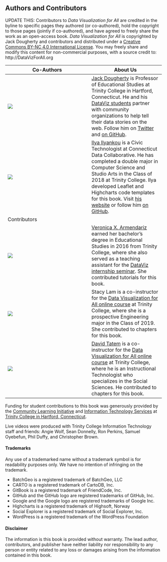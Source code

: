 ## Authors and Contributors {#authors}

UPDATE THIS: Contributors to *Data Visualization for All* are credited in the byline to specific pages they authored (or co-authored), hold the copyright to those pages (jointly if co-authored), and have agreed to freely share the work as an open-access book. *Data Visualization for All* is copyrighted by Jack Dougherty and contributors and distributed under a [Creative Commons BY-NC 4.0 International License](http://creativecommons.org/licenses/by-nc/4.0/). You may freely share and modify this content for non-commercial purposes, with a source credit to: http://DataVizForAll.org

| Co-Authors      | About Us      |
| --------------- | ------------- |
| ![](images/0-introduction/DoughertyJack-96.jpg) | [Jack Dougherty](http://bit.ly/jackdougherty) is Professor of Educational Studies at Trinity College in Hartford, Connecticut. He and his [DataViz students](http://commons.trincoll.edu/dataviz) partner with community organizations to help tell their data stories on the web. Follow him on [Twitter](https://twitter.com/doughertyjack) and [on GitHub](https://github/com/jackdougherty).|
| ![](images/0-introduction/IlyankouIlya-96.jpg) | [Ilya Ilyankou](https://www.linkedin.com/in/ilya-ilyankou-a64675ab) is a Civic Technologist at Connecticut Data Collaborative. He has completed a double major in Computer Science and Studio Arts in the Class of 2018 at Trinity College. Ilya developed Leaflet and Highcharts code templates for this book. Visit [his website](http://ilyankou.com) or follow him [on GitHub](https://github.com/ilyankou).|   
| Contributors    |                |
| ![](images/0-introduction/ArmendarizVeronica-96.jpg) | [Veronica X. Armendariz](https://www.linkedin.com/in/veronica-armendariz-4b814899) earned her bachelor's degree in Educational Studies in 2016 from Trinity College, where she also served as a teaching assistant for the [DataViz internship seminar](http://commons.trincoll.edu/dataviz). She contributed tutorials for this book. |
| ![](images/0-introduction/LamStacy-96.jpg) | Stacy Lam is a co-instructor for the [Data Visualization for All online course](http://www.datavizforall.org/enroll) at Trinity College, where she is a prospective Engineering major in the Class of 2019. She contributed to chapters for this book.|
| ![](images/0-introduction/TatemDavid-96.jpg) | [David Tatem](http://www.trincoll.edu/LITC/its/about/Pages/Learn.aspx) is a co-instructor for the [Data Visualization for All online course](http://www.datavizforall.org/enroll) at Trinity College, where he is an Instructional Technologist who specializes in the Social Sciences. He contributed to chapters for this book.|

Funding for student contributions to this book was generously provided by the [Community Learning Initiative](https://cher.trincoll.edu/community-learning/) and [Information Technology Services](https://www.trincoll.edu/LITC/its/) at [Trinity College in Hartford, Connecticut](http://www.trincoll.edu).

Live videos were produced with Trinity College Information Technology staff and friends: Angie Wolf, Sean Donnelly, Ron Perkins, Samuel Oyebefun, Phil Duffy, and Christopher Brown.

#### Trademarks {-}
Any use of a trademarked name without a trademark symbol is for readability purposes only. We have no intention of infringing on the trademark.

- BatchGeo is a registered trademark of BatchGeo, LLC
- CARTO is a registered trademark of CartoDB, Inc.
- GitBook is a registered trademark of FriendCode, Inc.
- GitHub and the GitHub logo are registered trademarks of GitHub, Inc.
- Google and the Google logo are registered trademarks of Google Inc.
- Highcharts is a registered trademark of Highsoft, Norway
- Social Explorer is a registered trademark of Social Explorer, Inc.
- WordPress is a registered trademark of the WordPress Foundation

#### Disclaimer {-}
The information is this book is provided without warranty. The lead author, contributors, and publisher have neither liability nor responsibility to any person or entity related to any loss or damages arising from the information contained in this book.
